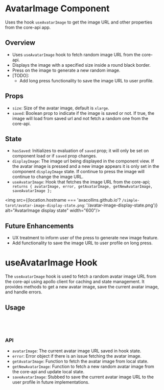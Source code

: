 
<Meta of={AvatarImageStories.default} title='AvatarImage'/>

# AvatarImage Component

Uses the hook `useAvatarImage` to get the image URL and other properties from the core-api app.

## Overview

- Uses `useAvatarImage` hook to fetch random image URL from the core-api.
- Displays the image with a specified size inside a round black border.
- Press on the image to generate a new random image.
- [TODO]: 
    - Add long press functionality to save the image URL to user profile.

<Canvas of={AvatarImageStories.Primary} />

## Props

- `size`: Size of the avatar image, default is `xlarge`.
- `saved`: Boolean prop to indicate if the image is saved or not. If true, the image will load from saved url and not fetch a random one from the core-api.

## State

- `hasSaved`: Initializes to evaluation of `saved` prop; it will only be set on component load or if `saved` prop changes.
- `displayImage`: The image url being displayed in the component view. If the avatar image is pressed and a new image appears it is only set in
the component `displayImage` state. If continue to press the image will continue to change the image URL.
- `useAvatarImage`: Hook that fetches the image URL from the core-api; 
`    returns { avatarImage, error, getAvatarImage, getNewAvatarImage, saveAvatarImage };`

<img src={(location.hostname === 'avacollins.github.io'? `/simple-tarot/avatar-image-display-state.png`: '/avatar-image-display-state.png')} alt="AvatarImage display state" width="600"/>


## Future Enhancements

- UX treatment to inform user of the press to generate new image feature.
- Add functionality to save the image URL to user profile on long press.


# useAvatarImage Hook

The `useAvatarImage` hook is used to fetch a random avatar image URL from the core-api using apollo client for caching and state management.
It provides methods to get a new avatar image, save the current avatar image, and handle errors.

## Usage

```javascript
import { useAvatarImage } from '@simpletarot/core-api';

const { avatarImage, error, getAvatarImage, getNewAvatarImage, saveAvatarImage } = useAvatarImage();
```

### API

- `avatarImage`: The current avatar image URL saved in hook state.
- `error`: Error object if there is an issue fetching the avatar image.
- `getAvatarImage`: Function to fetch the avatar image from local state.
- `getNewAvatarImage`: Function to fetch a new random avatar image from the core-api and update local state.
- `saveAvatarImage`: Stubbed to save the current avatar image URL to the user profile in future implementations.